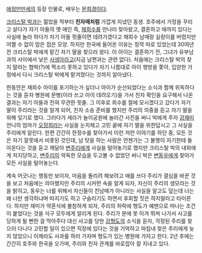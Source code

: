 [[애정만만세]]의 등장 인물로, 배우는 [[문희경]]이다.

[[크리스탈 박]]과는 젊었을 적부터 '''친자매처럼''' 가깝게 지냈던 동생. 호주에서 가정을 꾸리고 살다가 자기 아들의 옛 애인 즉, [[채희수]]를 만나러 찾아왔고, 결혼하고 애까지 있다는 사실에 놀라 하다가 자기 아들 핏줄이면 데려가겠다고 채희수 남매랑 실랑이를 버렸지만 어쩔 수 없이 맘은 접은 모양. 하지만 한국에 들어온 이유는 정작 따로 있었는데 30여년 전 크리스탈 박에게 맡긴 자기 딸을 찾으러 왔다. 이 아이는 결혼하기 전, 그녀가 유부남과의 사이에서 낳은 [[사생아]]라고(지금 남편과는 관련 없다). 처음에는 크리스탈 박의 찾지 말라는 협박(?)에 찍소리 못하고 있다가 자기 나름대로 아이 행방을 쫓아, 입양한 가정에서 다시 크리스탈 박에게 맡겨졌다는 것까지 알아냈다.

한동안은 채희수 아이를 포기하는가 싶더니 아이가 순산되었다는 소식과 함께 위독하다는 것을 듣자 병원에 문병(이라 쓰고 아이 데려오기)을 가서 친자 확인을 요구해서 나온 결과는 자기 아들과 전혀 무관한 핏줄. 그 이후로 희수를 절에 모시겠다고 갔다가 자기 딸이 주리라는 것을 알게 되어, 친자 소송 준비를 했지만 주리의 의중을 듣고 자기 딸을 위해 잊기로 했다. 그러다가 세라가 놀이공원에 놀러간 사진을 써니 박에게 주자 [[강재미]] 언니의 엄마가 [[오정희]]라는 사실을 눈치채고 고민 끝에 자기 딸을 위한답시고 그 사실을 주리에게 알린다. 한편 간간히 한정수를 찾아가서 이런 저런 이야기를 하던 중, 모든 것은 자기 잘못에서 비롯된 것인데, 남 탓을 하는 사람은 언젠가는 그 불행이 자기한테 돌아온다는 것을 듣고 깨달아 [[변주리]]에게 사실을 털어놓기로 했지만 크리스탈 박의 내외에게 저지당하고, [[변주리]]의 악독한 모습을 두고볼 수 없었던 써니 박은 [[변동우]]에게 찾아가 모든 사실을 털어놓는다. 

계속 어긋나는 행동만 보이자, 마음을 돌리려 해보려고 애를 쓰다 주리가 결심을 바꾼 것을 보고 처음에는 의아했지만 주리의 시커먼 속을 알게 되자, 자신이 주리의 생모라는 것을 밝히고, 동우는 너를 위해서 자신들이 친남매가 아니라는 사실을 알고도 덮는데 너는 왜 너만 생각하냐며 따지기도 하고 구슬리기도 하면서 후회할 짓은 하지말라고 타이른다. 하지만 재미가 약혼식에 불참하게 되자, 주리의 허락에 형도가 예멘으로 떠나는 조건이 붙었다는 것을 식구 모두에게 알리게 된다. 주리가 분에 못 이겨 뛰쳐 나가서 사고를 당하게 될 뻔한 걸 막아주다 대신 사고를 당한 [[강형도]]의 소식을 듣자, 걱정된 주리를 찾으러 다니다 고민할 일이 있으면 직장에 있다는 것을 기억하고 마침내 찾은 주리에게 늦지 않았으니 이제라도 사과를 하러 가자며 형도가 있는 병원에 가자고 한다. 2년 후에는 간간히 호주와 한국을 오가며, 주리와 친자 관계를 바로잡아 잘 지내고 있다.
